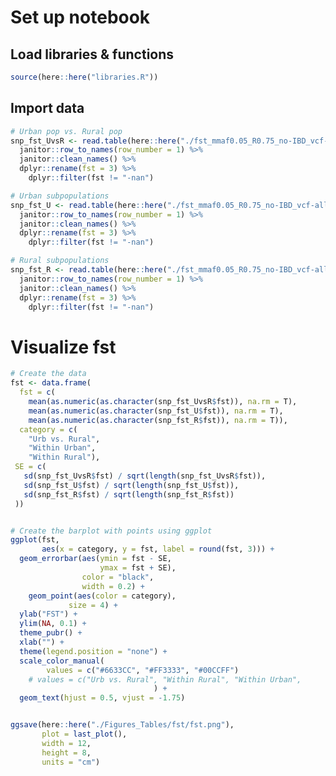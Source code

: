 # Set up notebook
## Load libraries & functions
```r
source(here::here("libraries.R"))
```

## Import data
```r

# Urban pop vs. Rural pop
snp_fst_UvsR <- read.table(here::here("./fst_mmaf0.05_R0.75_no-IBD_vcf-all/urb_vs_rur.weir.fst")) %>%
  janitor::row_to_names(row_number = 1) %>%
  janitor::clean_names() %>%
  dplyr::rename(fst = 3) %>%
    dplyr::filter(fst != "-nan") 

# Urban subpopulations
snp_fst_U <- read.table(here::here("./fst_mmaf0.05_R0.75_no-IBD_vcf-all/urb_.weir.fst")) %>%
  janitor::row_to_names(row_number = 1) %>%
  janitor::clean_names() %>%
  dplyr::rename(fst = 3) %>%
    dplyr::filter(fst != "-nan") 

# Rural subpopulations
snp_fst_R <- read.table(here::here("./fst_mmaf0.05_R0.75_no-IBD_vcf-all/rur_.weir.fst")) %>%
  janitor::row_to_names(row_number = 1) %>%
  janitor::clean_names() %>%
  dplyr::rename(fst = 3) %>%
    dplyr::filter(fst != "-nan") 
```

# Visualize fst
```r

# Create the data
fst <- data.frame(
  fst = c(
    mean(as.numeric(as.character(snp_fst_UvsR$fst)), na.rm = T),
    mean(as.numeric(as.character(snp_fst_U$fst)), na.rm = T),
    mean(as.numeric(as.character(snp_fst_R$fst)), na.rm = T)), 
  category = c(
    "Urb vs. Rural",
    "Within Urban",
    "Within Rural"),
 SE = c(
   sd(snp_fst_UvsR$fst) / sqrt(length(snp_fst_UvsR$fst)),
   sd(snp_fst_U$fst) / sqrt(length(snp_fst_U$fst)),
   sd(snp_fst_R$fst) / sqrt(length(snp_fst_R$fst))
 ))


# Create the barplot with points using ggplot
ggplot(fst, 
       aes(x = category, y = fst, label = round(fst, 3))) +
  geom_errorbar(aes(ymin = fst - SE,
                    ymax = fst + SE),
                color = "black",
                width = 0.2) +
    geom_point(aes(color = category),
             size = 4) +
  ylab("FST") +
  ylim(NA, 0.1) +
  theme_pubr() +
  xlab("") +
  theme(legend.position = "none") +
  scale_color_manual(
        values = c("#6633CC", "#FF3333", "#00CCFF")
    # values = c("Urb vs. Rural", "Within Rural", "Within Urban",
                                ) +
  geom_text(hjust = 0.5, vjust = -1.75)


ggsave(here::here("./Figures_Tables/fst/fst.png"), 
       plot = last_plot(),
       width = 12,
       height = 8,
       units = "cm")

```
